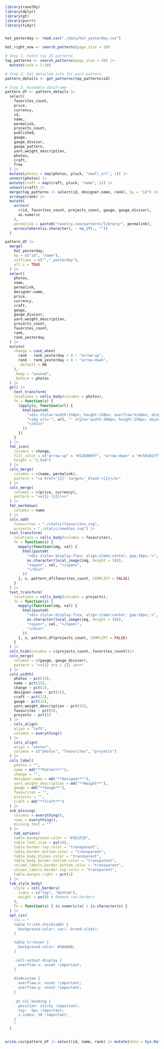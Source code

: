 
```r
library(ravelRy)
library(dplyr)
library(gt)
library(purrr)
library(tidyr)


hot_yesterday <- read.csv("./data/hot_yesterday.csv")

hot_right_now <- search_patterns(page_size = 20)

# Step 1: Fetch top 25 patterns
top_patterns <- search_patterns(page_size = 20) |>
  mutate(rank = 1:20)

# Step 2: Get detailed info for each pattern
pattern_details <- get_patterns(top_patterns$id)

# Step 3: Assemble dataframe
pattern_df <- pattern_details |>
  select(
    favorites_count,
    price,
    currency,
    id,
    name,
    permalink,
    projects_count,
    published,
    gauge,
    gauge_divisor,
    gauge_pattern,
    yarn_weight_description,
    photos,
    craft,
    free
  ) |>
  mutate(photos = map(photos, pluck, "small_url", 1)) |>
  unnest(photos) |>
  mutate(craft = map(craft, pluck, "name", 1)) |>
  unnest(craft) |>
  merge(top_patterns |> select(id, designer.name, rank), by = "id") |>
  arrange(rank) |>
  mutate(
    across(
      c(id, favorites_count, projects_count, gauge, gauge_divisor),
      as.numeric
    ),
    permalink = paste0("ravelry.com/patterns/library/", permalink),
    across(where(is.character), ~ na_if(., ""))
  )

```


```r

pattern_df |>
  merge(
    hot_yesterday,
    by = c("id", "name"),
    suffixes = c("","_yesterday"),
    all.x = TRUE
  ) |>
  select(
    photos,
    name,
    permalink,
    designer.name,
    price,
    currency,
    craft,
    gauge,
    gauge_divisor,
    yarn_weight_description,
    projects_count,
    favorites_count,
    rank,
    rank_yesterday
  ) |>
  mutate(
    change = case_when(
      rank - rank_yesterday > 0 ~ "arrow-up",
      rank - rank_yesterday < 0 ~ "arrow-down",
      .default = NA
    ),
    .keep = "unused",
    .before = photos
  ) |>
  gt() |>
    text_transform(
    locations = cells_body(columns = photos),
    fn = function(x) {
      lapply(x, function(url) {
        html(paste0(
          "<div style='width:150px; height:150px; overflow:hidden; display:inline-block; border:2px solid white;'>",
          "<img src='", url, "' style='width:300px; height:150px; object-fit:cover;'>",
          "</div>"
        ))
      })
    }
  ) |>
  fmt_icon(
    columns = change,
    fill_color = c("arrow-up" = "#128800ff", "arrow-down" = "#c50101ff",
    height = "1.5em")
  ) |>
  cols_merge(
    columns = c(name, permalink),
    pattern = "<a href='{2}' target='_blank'>{1}</a>"
  ) |>
  cols_merge(
    columns = c(price, currency),
    pattern = "<<{1} ({2})>>"
  ) |>
  fmt_markdown(
    columns = name
  ) |>
  cols_add(
    favourites = "./static/favourites.svg",
    projects = "./static/needles.svg") |>
  text_transform(
    locations = cells_body(columns = favourites),
    fn = function(x) {
      mapply(function(img, val) {
        html(paste0(
          "<div style='display:flex; align-items:center; gap:10px;'>",
          as.character(local_image(img, height = 30)),
          "<span>", val, "</span>",
          "</div>"
        ))
      }, x, pattern_df$favorites_count, SIMPLIFY = FALSE)
    }
  ) |>
  text_transform(
    locations = cells_body(columns = projects),
    fn = function(x) {
      mapply(function(img, val) {
        html(paste0(
          "<div style='display:flex; align-items:center; gap:10px;'>",
          as.character(local_image(img, height = 30)),
          "<span>", val, "</span>",
          "</div>"
        ))
      }, x, pattern_df$projects_count, SIMPLIFY = FALSE)
    }
  ) |>
  cols_hide(columns = c(projects_count, favorites_count))|>
  cols_merge(
    columns = c(gauge, gauge_divisor),
    pattern = "<<{1} sts / {2} in>>"
  ) |>
  cols_width(
    photos ~ pct(15),
    name ~ pct(15),
    change ~ pct(2),
    designer.name ~ pct(15),
    craft ~ pct(12),
    gauge ~ pct(15),
    yarn_weight_description ~ pct(15),
    favourites ~ pct(5),
    projects ~ pct(5)
  ) |>
    cols_align(
    align = "left",
    columns = everything()
  ) |>
    cols_align(
    align = "center",
    columns = c("photos", "favourites", "projects")
  ) |>
  cols_label(
    photos = "",
    name = md("**Pattern**"),
    change = "",
    designer.name = md("**Designer**"),
    yarn_weight_description = md("**Weight**"),
    gauge = md("**Gauge**"),
    favourites = "",
    projects = "",
    craft = md("**Craft**")
  ) |>
  sub_missing(
    columns = everything(),
    rows = everything(),
    missing_text = ""
  ) |>
    tab_options(
    table.background.color = "#1E1F26",
    table.font.size = px(16),
    table.border.top.color = "transparent",
    table.border.bottom.color = "transparent",
    table_body.hlines.color = "transparent",
    table_body.border.bottom.color = "transparent",
    column_labels.border.bottom.color = "transparent",
    column_labels.border.top.color = "transparent",
    table.margin.right = pct(1)
  ) |> 
  tab_style_body(
    style = cell_borders(
      sides = c("top", "bottom"),
      weight = px(0) # Remove row borders
    ),
    fn = function(x) { is.numeric(x) | is.character(x) }
  ) |> 
  opt_css(
    css = "
    table tr:nth-child(odd) {
      background-color: var(--brand-slate);
    }

    table tr:hover {
      background-color: #3A4A6B;
    }

    .cell-output-display {
      overflow-x: unset !important;
    }
    
    div#custom {
      overflow-x: unset !important;
      overflow-y: unset !important;
    }
    
    .gt_col_heading {
      position: sticky !important;
      top: -5px !important;
      z-index: 10 !important;
    }
    "
  )



```

```r

write.csv(pattern_df |> select(id, name, rank) |> mutate(date = Sys.Date()), "data/hot_yesterday.csv", row.names = FALSE)

```